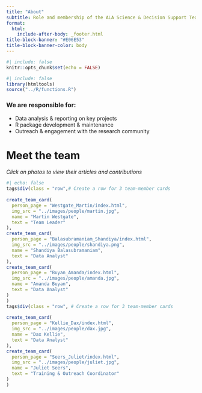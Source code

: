 ```yaml
---
title: "About"
subtitle: Role and membership of the ALA Science & Decision Support Team
format: 
  html: 
    include-after-body: _footer.html
title-block-banner: "#E06E53"
title-block-banner-color: body
---
```


```r
#| include: false
knitr::opts_chunk$set(echo = FALSE)
```

```r
#| include: false
library(htmltools)
source("../R/functions.R")
```


### We are responsible for:  

- Data analysis & reporting on key projects
- R package development & maintenance
- Outreach & engagement with the research community



# Meet the team

*Click on photos to view their articles and contributions*
```r
#| echo: false
tags$div(class = "row",# Create a row for 3 team-member cards
         
create_team_card(
  person_page = "Westgate_Martin/index.html",
  img_src = "../images/people/martin.jpg",
  name = "Martin Westgate",
  text = "Team Leader"
),
create_team_card(
  person_page = "Balasubramaniam_Shandiya/index.html",
  img_src = "../images/people/shandiya.png",
  name = "Shandiya Balasubramaniam",
  text = "Data Analyst"
),
create_team_card(
  person_page = "Buyan_Amanda/index.html",
  img_src = "../images/people/amanda.jpg",
  name = "Amanda Buyan",
  text = "Data Analyst"
)
)
tags$div(class = "row", # Create a row for 3 team-member cards
         
create_team_card(
  person_page = "Kellie_Dax/index.html",
  img_src = "../images/people/dax.jpg",
  name = "Dax Kellie",
  text = "Data Analyst"
),
create_team_card(
  person_page = "Seers_Juliet/index.html",
  img_src = "../images/people/juliet.jpg",
  name = "Juliet Seers",
  text = "Training & Outreach Coordinator"
)
)
```

